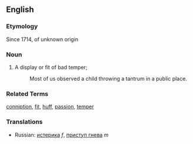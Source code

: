 ==English==
===Etymology===
Since 1714, of unknown origin

===Noun===
#A display or fit of bad temper;
#: Most of us observed a child throwing a tantrum in a public place.


===Related Terms===
[[conniption]], [[fit]], [[huff]], [[passion]], [[temper]]

===Translations===
*Russian: [[истерика]] ''f'', [[приступ гнева]] ''m''